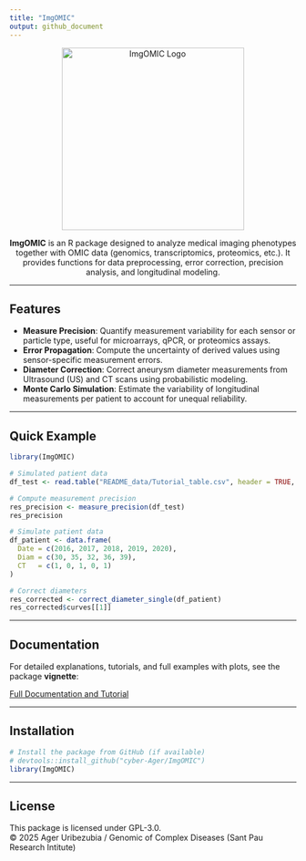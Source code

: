 ```yaml
---
title: "ImgOMIC"
output: github_document
---
```


<p align="center">
  <img src="logo/ImgOMIClogo.png" alt="ImgOMIC Logo" width="320"/>
</p>

<p align="center">
  <strong>ImgOMIC</strong> is an R package designed to analyze medical imaging phenotypes together with OMIC data 
  (genomics, transcriptomics, proteomics, etc.). It provides functions for data preprocessing, 
  error correction, precision analysis, and longitudinal modeling.
</p>


---

## Features

- **Measure Precision**: Quantify measurement variability for each sensor or particle type, useful for microarrays, qPCR, or proteomics assays.
- **Error Propagation**: Compute the uncertainty of derived values using sensor-specific measurement errors.
- **Diameter Correction**: Correct aneurysm diameter measurements from Ultrasound (US) and CT scans using probabilistic modeling.
- **Monte Carlo Simulation**: Estimate the variability of longitudinal measurements per patient to account for unequal reliability.

---

## Quick Example


```r
library(ImgOMIC)

# Simulated patient data
df_test <- read.table("README_data/Tutorial_table.csv", header = TRUE, sep = ",")

# Compute measurement precision
res_precision <- measure_precision(df_test)
res_precision

# Simulate patient data
df_patient <- data.frame(
  Date = c(2016, 2017, 2018, 2019, 2020),
  Diam = c(30, 35, 32, 36, 39),
  CT   = c(1, 0, 1, 0, 1)
)

# Correct diameters
res_corrected <- correct_diameter_single(df_patient)
res_corrected$curves[[1]]
```

---

## Documentation

For detailed explanations, tutorials, and full examples with plots, see the package **vignette**:

[Full Documentation and Tutorial](vignettes/documentation.md)

---

## Installation

```r
# Install the package from GitHub (if available)
# devtools::install_github("cyber-Ager/ImgOMIC")
library(ImgOMIC)
```


---

## License

This package is licensed under GPL-3.0.  
© 2025 Ager Uribezubia / Genomic of Complex Diseases (Sant Pau Research Intitute)
